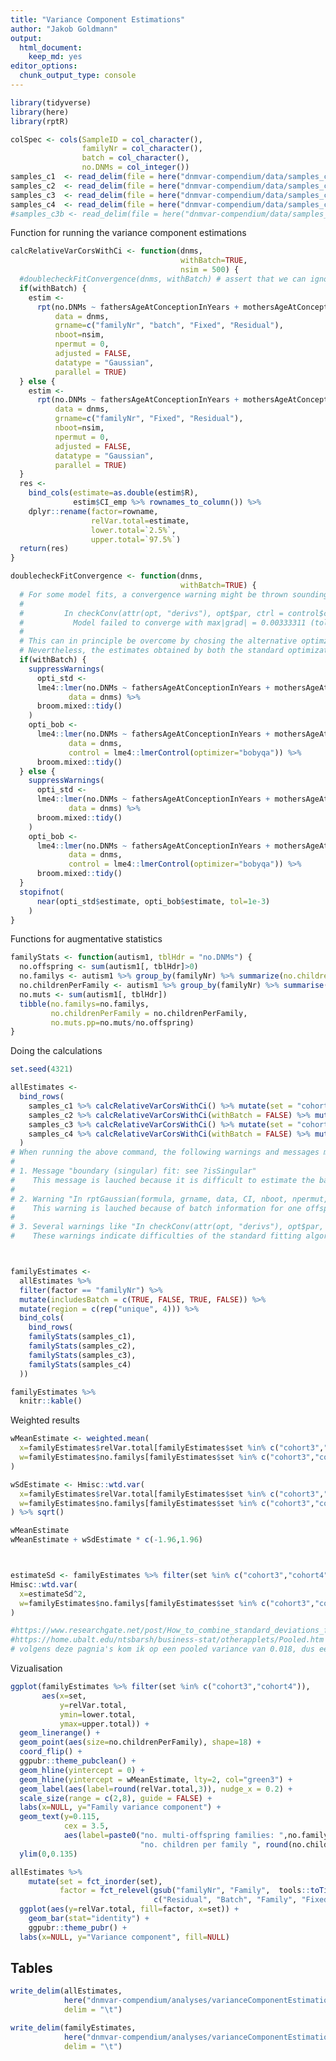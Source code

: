 ```yaml
---
title: "Variance Component Estimations"
author: "Jakob Goldmann"
output: 
  html_document: 
    keep_md: yes
editor_options: 
  chunk_output_type: console
---
```


```r
library(tidyverse)
library(here)
library(rptR)

colSpec <- cols(SampleID = col_character(), 
                familyNr = col_character(), 
                batch = col_character(),
                no.DNMs = col_integer())
samples_c1  <- read_delim(file = here("dnmvar-compendium/data/samples_c1.tsv"),  delim = "\t", col_types = colSpec)
samples_c2  <- read_delim(file = here("dnmvar-compendium/data/samples_c2.tsv"),  delim = "\t", col_types = colSpec)
samples_c3  <- read_delim(file = here("dnmvar-compendium/data/samples_c3.tsv"),  delim = "\t", col_types = colSpec)
samples_c4  <- read_delim(file = here("dnmvar-compendium/data/samples_c4.tsv"),  delim = "\t", col_types = colSpec)
#samples_c3b <- read_delim(file = here("dnmvar-compendium/data/samples_c3b.tsv"), delim = "\t", col_types = colSpec)

```



Function for running the variance component estimations
```r
calcRelativeVarCorsWithCi <- function(dnms, 
                                      withBatch=TRUE,
                                      nsim = 500) {
  #doublecheckFitConvergence(dnms, withBatch) # assert that we can ignore model convergence warnings
  if(withBatch) {
    estim <-
      rpt(no.DNMs ~ fathersAgeAtConceptionInYears + mothersAgeAtConceptionInYears + (1|familyNr) + (1|batch),
          data = dnms,
          grname=c("familyNr", "batch", "Fixed", "Residual"),
          nboot=nsim,
          npermut = 0,
          adjusted = FALSE,
          datatype = "Gaussian",
          parallel = TRUE)
  } else {
    estim <-
      rpt(no.DNMs ~ fathersAgeAtConceptionInYears + mothersAgeAtConceptionInYears + (1|familyNr),
          data = dnms,
          grname=c("familyNr", "Fixed", "Residual"),
          nboot=nsim,
          npermut = 0,
          adjusted = FALSE,
          datatype = "Gaussian",
          parallel = TRUE)
  }
  res <- 
    bind_cols(estimate=as.double(estim$R), 
              estim$CI_emp %>% rownames_to_column()) %>% 
    dplyr::rename(factor=rowname, 
                  relVar.total=estimate, 
                  lower.total=`2.5%`, 
                  upper.total=`97.5%`)
  return(res)
}

doublecheckFitConvergence <- function(dnms, 
                                      withBatch=TRUE) {
  # For some model fits, a convergence warning might be thrown sounding like this:
  #
  #         In checkConv(attr(opt, "derivs"), opt$par, ctrl = control$checkConv,  :
  #           Model failed to converge with max|grad| = 0.00333311 (tol = 0.002, component 1)
  #
  # This can in principle be overcome by chosing the alternative optimzation option 'bobyqa' (https://stackoverflow.com/questions/21344555/convergence-error-for-development-version-of-lme4).
  # Nevertheless, the estimates obtained by both the standard optimization and the 'bobyqa' optimization are exremely close to each other. In order to not reimplement the functionality of the 'rptr'-package with the bobyqa-option, we here assert that both estimates are close to identical.
  if(withBatch) {
    suppressWarnings(
      opti_std <- 
      lme4::lmer(no.DNMs ~ fathersAgeAtConceptionInYears + mothersAgeAtConceptionInYears + (1|familyNr) + (1|batch),
             data = dnms) %>% 
      broom.mixed::tidy()
    )
    opti_bob <- 
      lme4::lmer(no.DNMs ~ fathersAgeAtConceptionInYears + mothersAgeAtConceptionInYears + (1|familyNr) + (1|batch),
             data = dnms,
             control = lme4::lmerControl(optimizer="bobyqa")) %>% 
      broom.mixed::tidy()
  } else {
    suppressWarnings(
      opti_std <- 
      lme4::lmer(no.DNMs ~ fathersAgeAtConceptionInYears + mothersAgeAtConceptionInYears + (1|familyNr),
             data = dnms) %>% 
      broom.mixed::tidy()
    )
    opti_bob <- 
      lme4::lmer(no.DNMs ~ fathersAgeAtConceptionInYears + mothersAgeAtConceptionInYears + (1|familyNr),
             data = dnms,
             control = lme4::lmerControl(optimizer="bobyqa")) %>% 
      broom.mixed::tidy()
  }
  stopifnot(
      near(opti_std$estimate, opti_bob$estimate, tol=1e-3)
    )
}
```

Functions for augmentative statistics
```r
familyStats <- function(autism1, tblHdr = "no.DNMs") {
  no.offspring <- sum(autism1[, tblHdr]>0)
  no.familys <- autism1 %>% group_by(familyNr) %>% summarize(no.children = length(SampleID)) %>% filter(no.children>1) %>% nrow()
  no.childrenPerFamily <- autism1 %>% group_by(familyNr) %>% summarise(familySize=length(SampleID)) %>% pull(familySize) %>% mean()
  no.muts <- sum(autism1[, tblHdr])
  tibble(no.familys=no.familys, 
         no.childrenPerFamily = no.childrenPerFamily, 
         no.muts.pp=no.muts/no.offspring)
}

```

Doing the calculations
```r
set.seed(4321)

allEstimates <- 
  bind_rows(
    samples_c1 %>% calcRelativeVarCorsWithCi() %>% mutate(set = "cohort1"),
    samples_c2 %>% calcRelativeVarCorsWithCi(withBatch = FALSE) %>% mutate(set = "cohort2"),
    samples_c3 %>% calcRelativeVarCorsWithCi() %>% mutate(set = "cohort3"),
    samples_c4 %>% calcRelativeVarCorsWithCi(withBatch = FALSE) %>% mutate(set = "cohort4")
  ) 
# When running the above command, the following warnings and messages might arise:
# 
# 1. Message "boundary (singular) fit: see ?isSingular"
#    This message is lauched because it is difficult to estimate the batch effect for the inova2 data given the experimental distribution of samples into batches and the estimate is close to zero. See also here: https://bbolker.github.io/mixedmodels-misc/glmmFAQ.html#singular-models-random-effect-variances-estimated-as-zero-or-correlations-estimated-as---1
#
# 2. Warning "In rptGaussian(formula, grname, data, CI, nboot, npermut, parallel,  : 1 rows containing missing values were removed"
#    This warning is lauched because of batch information for one offspring of the three-offspring family 102-01507 in the inova2 dataset is missing. The estimation of the batch effect is therefore based on the remaining data points.
#
# 3. Several warnings like "In checkConv(attr(opt, "derivs"), opt$par, ctrl = control$checkConv,  :  Model failed to converge with max|grad| = 0.00302837 (tol = 0.002, component 1)"
#    These warnings indicate difficulties of the standard fitting algorithm to accurately estimate the parameters. Following the recommendations for dealing with these warnings, we control that the parameter estimations are close to equal to the results obtained by another estimator (without warnings) in the function 'doublecheckFitConvergence' defined above. See also  https://bbolker.github.io/mixedmodels-misc/glmmFAQ.html#troubleshooting



familyEstimates <-
  allEstimates %>%
  filter(factor == "familyNr") %>%
  mutate(includesBatch = c(TRUE, FALSE, TRUE, FALSE)) %>%
  mutate(region = c(rep("unique", 4))) %>%
  bind_cols(
    bind_rows(
    familyStats(samples_c1),
    familyStats(samples_c2),
    familyStats(samples_c3),
    familyStats(samples_c4)
  ))

familyEstimates %>%
  knitr::kable()
```



Weighted results
```r
wMeanEstimate <- weighted.mean(
  x=familyEstimates$relVar.total[familyEstimates$set %in% c("cohort3","cohort4")],
  w=familyEstimates$no.familys[familyEstimates$set %in% c("cohort3","cohort4")]*familyEstimates$no.childrenPerFamily[familyEstimates$set %in% c("cohort3","cohort4")]
)

wSdEstimate <- Hmisc::wtd.var(
  x=familyEstimates$relVar.total[familyEstimates$set %in% c("cohort3","cohort4")],
  w=familyEstimates$no.familys[familyEstimates$set %in% c("cohort3","cohort4")]*familyEstimates$no.childrenPerFamily[familyEstimates$set %in% c("cohort3","cohort4")]
) %>% sqrt()

wMeanEstimate
wMeanEstimate + wSdEstimate * c(-1.96,1.96)



estimateSd <- familyEstimates %>% filter(set %in% c("cohort3","cohort4")) %>% with((upper.total-relVar.total)/1.96)
Hmisc::wtd.var(
  x=estimateSd^2,
  w=familyEstimates$no.familys[familyEstimates$set %in% c("cohort3","cohort4")]*familyEstimates$no.childrenPerFamily[familyEstimates$set %in% c("cohort3","cohort4")]
)

#https://www.researchgate.net/post/How_to_combine_standard_deviations_for_three_groups
#https://home.ubalt.edu/ntsbarsh/business-stat/otherapplets/Pooled.htm
# volgens deze pagnia's kom ik op een pooled variance van 0.018, dus een bovengrens van 0.084
```


Vizualisation
```r
ggplot(familyEstimates %>% filter(set %in% c("cohort3","cohort4")),
       aes(x=set,
           y=relVar.total,
           ymin=lower.total,
           ymax=upper.total)) +
  geom_linerange() +
  geom_point(aes(size=no.childrenPerFamily), shape=18) + 
  coord_flip() + 
  ggpubr::theme_pubclean() + 
  geom_hline(yintercept = 0) + 
  geom_hline(yintercept = wMeanEstimate, lty=2, col="green3") +
  geom_label(aes(label=round(relVar.total,3)), nudge_x = 0.2) +
  scale_size(range = c(2,8), guide = FALSE) +
  labs(x=NULL, y="Family variance component") + 
  geom_text(y=0.115, 
            cex = 3.5,
            aes(label=paste0("no. multi-offspring families: ",no.familys, "\n",
                             "no. children per family ", round(no.childrenPerFamily, 2)))) +
  ylim(0,0.135)

allEstimates %>%
    mutate(set = fct_inorder(set),
           factor = fct_relevel(gsub("familyNr", "Family",  tools::toTitleCase(factor)), 
                                c("Residual", "Batch", "Family", "Fixed"))) %>%
  ggplot(aes(y=relVar.total, fill=factor, x=set)) + 
    geom_bar(stat="identity") + 
    ggpubr::theme_pubr() + 
  labs(x=NULL, y="Variance component", fill=NULL)
```


Tables
------

```r
write_delim(allEstimates,
            here("dnmvar-compendium/analyses/varianceComponentEstimations/allEstimates.tsv"),
            delim = "\t")

write_delim(familyEstimates,
            here("dnmvar-compendium/analyses/varianceComponentEstimations/familyEstimates.tsv"),
            delim = "\t")

```




